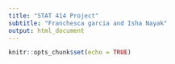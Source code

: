 ```yaml
---
title: "STAT 414 Project"
subtitle: "Franchesca garcia and Isha Nayak"
output: html_document
---
```


```r
knitr::opts_chunk$set(echo = TRUE)
```